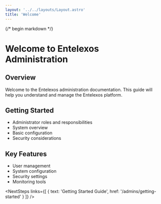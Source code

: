 ```yaml
---
layout: '../../layouts/Layout.astro'
title: 'Welcome'
---
```



{/* begin markdown */}

# Welcome to Entelexos Administration

## Overview
Welcome to the Entelexos administration documentation. This guide will help you understand and manage the Entelexos platform.

## Getting Started
- Administrator roles and responsibilities
- System overview
- Basic configuration
- Security considerations

## Key Features
- User management
- System configuration
- Security settings
- Monitoring tools

<NextSteps links={[
  { text: 'Getting Started Guide', href: '/admins/getting-started' }
]} /> 